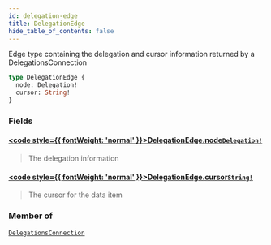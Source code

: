 ```yaml
---
id: delegation-edge
title: DelegationEdge
hide_table_of_contents: false
---
```








Edge type containing the delegation and cursor information returned by a DelegationsConnection

```graphql
type DelegationEdge {
  node: Delegation!
  cursor: String!
}
```


### Fields

#### [<code style={{ fontWeight: 'normal' }}>DelegationEdge.<b>node</b></code>](#)<Bullet />[`Delegation!`](/docs/testnet/graphql/objects/delegation) <Badge class="secondary" text="non-null"/> <Badge class="secondary" text="object"/>
> The delegation information
> 

#### [<code style={{ fontWeight: 'normal' }}>DelegationEdge.<b>cursor</b></code>](#)<Bullet />[`String!`](/docs/testnet/graphql/scalars/string) <Badge class="secondary" text="non-null"/> <Badge class="secondary" text="scalar"/>
> The cursor for the data item
> 



### Member of

[`DelegationsConnection`](/docs/testnet/graphql/objects/delegations-connection)  <Badge class="secondary" text="object"/>



